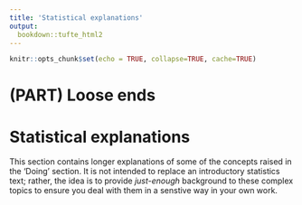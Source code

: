 ```yaml
---
title: 'Statistical explanations'
output:
  bookdown::tufte_html2
---
```


```r
knitr::opts_chunk$set(echo = TRUE, collapse=TRUE, cache=TRUE)

```



# (PART) Loose ends {-} 


# Statistical explanations

This section contains longer explanations of some of the concepts raised in the 'Doing' section. It is not intended to replace an introductory statistics text; rather, the idea is to provide *just-enough* background to these complex topics to ensure you deal with them in a senstive way in your own work.